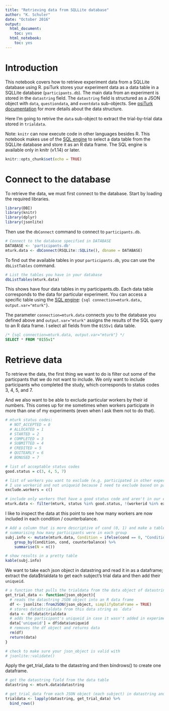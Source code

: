 ```yaml
---
title: "Retrieving data from SQLLite database"
author: "K. Schuler"
date: "October 2016"
output:
  html_document:
    toc: yes
  html_notebook:
    toc: yes
---
```


# Introduction
This notebook covers how to retrieve experiment data from a SQLLite database using R.  psiTurk stores your experiment data as a data table in a SQLLite database (`participants.db`).  The main data from an experiment is stored in the `datastring` field.  The `datastring` field is structured as a JSON object with `data`, `questiondata`, and `eventdata` sub-objects. See [psiTurk documentation](http://psiturk.readthedocs.io/en/latest/retrieving.html) for more details about the data structure. 

Here I'm going to retrive the `data` sub-object to extract the trial-by-trial data stored in `trialdata`.

Note: `knitr` can now execute code in other languages besides R.  This notebook makes use of the [SQL engine](http://rmarkdown.rstudio.com/authoring_knitr_engines.html#sql) to select a data table from the SQLLite database and store it as an R data frame.  The SQL engine is available only in knitr (v1.14) or later. 

```r
knitr::opts_chunk$set(echo = TRUE)
```

# Connect to the database

To retrieve the data, we must first connect to the database.  Start by loading the required libraries.

```r
library(DBI)
library(knitr)
library(dplyr)
library(jsonlite)
```

Then use the `dbConnect` command to connect to `participants.db`.

```r
# Connect to the database specified in DATABASE
DATABASE <- 'participants.db'
mturk.data <- dbConnect(RSQLite::SQLite(), dbname = DATABASE)

```

To find out the available tables in your `participants.db`, you can use the `dbListTables` command.

```r
# List the tables you have in your database
dbListTables(mturk.data)
```

This shows have four data tables in my participants.db. Each data table corresponds to the data for particular experiment. You can access a specific table using the [SQL engine](http://rmarkdown.rstudio.com/authoring_knitr_engines.html#sql): `{sql connection=mturk.data, output.var="mturk"}`. 

The parameter `connection=mturk.data` connects you to the database you defined above and `output.var="mturk"` assigns the results of the SQL query to an R data frame. I select all fields from the `0155v1` data table.


```sql
/* {sql connection=mturk.data, output.var="mturk"} */
SELECT * FROM "0155v1"
```


# Retrieve data

To retrieve the data, the first thing we want to do is filter out some of the particpants that we do not want to include.  We only want to include participants who completed the study, which corresponds to status codes 3, 4, 5, and 7. 

And we also want to be able to exclude particular workers by their id numbers.  This comes up for me sometimes when workers participate in more than one of my experiments (even when I ask them not to do that).

```r
# mturk status codes:
  # NOT_ACCEPTED = 0
  # ALLOCATED = 1
  # STARTED = 2
  # COMPLETED = 3
  # SUBMITTED = 4
  # CREDITED = 5
  # QUITEARLY = 6
  # BONUSED = 7

# list of acceptable status codes
good.status = c(3, 4, 5, 7)

# list of workers you want to exclude (e.g. participated in other experiments even though you asked them not to)
# I use workerid and not uniqueid because I need to exclude based on participation in other experiments
exclude.workers = c()

# include only workers that have a good status code and aren't in our exclude list
mturk.data <- filter(mturk, status %in% good.status, !(workerid %in% exclude.workers))


```

I like to inspect the data at this point to see how many workers are now included in each condition / counterbalance.
 
```r
# Add a column that is more descriptive of cond (0, 1) and make a table 
# summarising how many participants were in each group
subj.info <- mutate(mturk.data, Condition = ifelse(cond == 0, "Condition 1", "Condition 2")) %>%
    group_by(Condition, cond, counterbalance) %>%
    summarise(N = n()) 

# show results in a pretty table
kable(subj.info)

```

We want to take each json object in datastring and read it in as a dataframe; extract the data$trialdata to get each subject's trial data and then add their `uniqueid`.

```r
# a function that pulls the trialdata from the data object of datastring
get_trial_data <- function(json_object){
  # reads the datastring JSON object into an R data frame
  df <- jsonlite::fromJSON(json_object, simplifyDataFrame = TRUE)
  # stores data$trialdata from this data string as `data`
  data <- df$data$trialdata
  # adds the participant's uniqueid in case it wasn't added in experiment    
  data['uniqueid'] = df$data$uniqueid
  # removes the df object and returns data
  rm(df)
  return(data)
}

# check to make sure your json_object is valid with
# jsonlite::validate()
```

Apply the get_trial_data to the datastring and then bindrows() to create one dataframe.

```r
# get the datastring field from the data table
datastring <- mturk.data$datastring

# get_trial_data from each JSON object (each subject) in datastring and make single dataframe
trialdata <- lapply(datastring, get_trial_data) %>%
  bind_rows()

```




